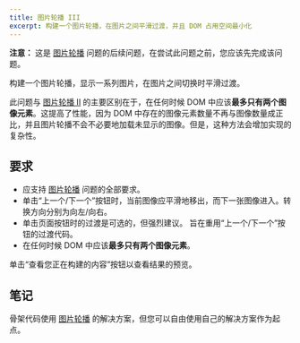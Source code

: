 ```yaml
---
title: 图片轮播 III
excerpt: 构建一个图片轮播，在图片之间平滑过渡，并且 DOM 占用空间最小化
---
```


**注意：** 这是 [图片轮播](/questions/user-interface/image-carousel) 问题的后续问题，在尝试此问题之前，您应该先完成该问题。

构建一个图片轮播，显示一系列图片，在图片之间切换时平滑过渡。

此问题与 [图片轮播 II](/questions/user-interface/image-carousel-ii) 的主要区别在于，在任何时候 DOM 中应该**最多只有两个图像元素**。这提高了性能，因为 DOM 中存在的图像元素数量不再与图像数量成正比，并且图片轮播不会不必要地加载未显示的图像。但是，这种方法会增加实现的复杂性。

## 要求

* 应支持 [图片轮播](/questions/user-interface/image-carousel) 问题的全部要求。
* 单击“上一个/下一个”按钮时，当前图像应平滑地移出，而下一张图像进入。转换方向分别为向左/向右。
* 单击页面按钮时的过渡是可选的，但强烈建议。 旨在重用“上一个/下一个”按钮的过渡代码。
* 在任何时候 DOM 中应该**最多只有两个图像元素**。

单击“查看您正在构建的内容”按钮以查看结果的预览。

## 笔记

骨架代码使用 [图片轮播](/questions/user-interface/image-carousel) 的解决方案，但您可以自由使用自己的解决方案作为起点。
